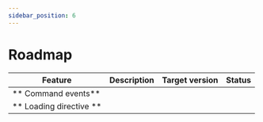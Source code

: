 ```yaml
---
sidebar_position: 6
---
```


# Roadmap

| Feature  | Description  | Target version  | Status |
|---|---|---|---|
| ** Command events**  |   |   |   |
| ** Loading directive ** |   |   |   | 
